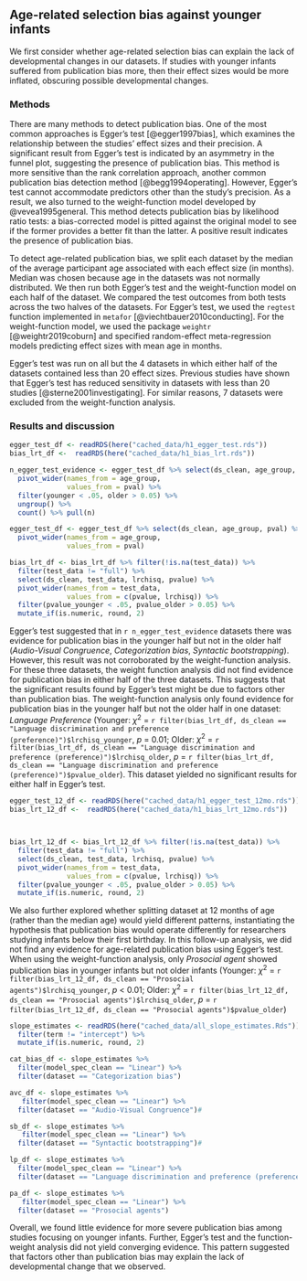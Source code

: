 
## Age-related selection bias against younger infants

We first consider whether age-related selection bias can explain the lack of developmental changes in our datasets. If studies with younger infants suffered from publication bias more, then their effect sizes would be more inflated, obscuring possible developmental changes. 

### Methods

There are many methods to detect publication bias. One of the most common approaches is Egger’s test [@egger1997bias], which examines the relationship between the studies’ effect sizes and their precision. A significant result from Egger’s test is indicated by an asymmetry in the funnel plot, suggesting the presence of publication bias. This method is more sensitive than the rank correlation approach, another common publication bias detection method [@begg1994operating]. However, Egger’s test cannot accommodate predictors other than the study’s precision. As a result, we also turned to the weight-function model developed by @vevea1995general. This method detects publication bias by likelihood ratio tests: a bias-corrected model is pitted against the original model to see if the former provides a better fit than the latter. A positive result indicates the presence of publication bias. 

To detect age-related publication bias, we split each dataset by the median of the average participant age associated with each effect size  (in months). Median was chosen because age in the datasets was not normally distributed. We then run both Egger’s test and the weight-function model on each half of the dataset. We compared the test outcomes from both tests across the two halves of the datasets. For Egger’s test, we used the `regtest` function implemented in `metafor` [@viechtbauer2010conducting]. For the weight-function model, we used the package `weightr` [@weightr2019coburn] and specified random-effect meta-regression models predicting effect sizes with mean age in months. 

Egger’s test was run on all but the 4 datasets in which either half of the datasets contained less than 20 effect sizes. Previous studies have shown that Egger’s test has reduced sensitivity in datasets with less than 20 studies [@sterne2001investigating]. For similar reasons, 7 datasets were excluded from the weight-function analysis. 

### Results and discussion 


```r
egger_test_df <- readRDS(here("cached_data/h1_egger_test.rds"))
bias_lrt_df <-  readRDS(here("cached_data/h1_bias_lrt.rds"))

n_egger_test_evidence <- egger_test_df %>% select(ds_clean, age_group, pval) %>% 
  pivot_wider(names_from = age_group, 
              values_from = pval) %>% 
  filter(younger < .05, older > 0.05) %>% 
  ungroup() %>% 
  count() %>% pull(n)

egger_test_df <- egger_test_df %>% select(ds_clean, age_group, pval) %>% 
  pivot_wider(names_from = age_group, 
              values_from = pval)

bias_lrt_df <- bias_lrt_df %>% filter(!is.na(test_data)) %>% 
  filter(test_data != "full") %>% 
  select(ds_clean, test_data, lrchisq, pvalue) %>% 
  pivot_wider(names_from = test_data, 
              values_from = c(pvalue, lrchisq)) %>% 
  filter(pvalue_younger < .05, pvalue_older > 0.05) %>% 
  mutate_if(is.numeric, round, 2)
```

Egger’s test suggested that in `r n_egger_test_evidence` datasets there was evidence for publication bias in the younger half but not in the older half (*Audio-Visual Congruence*, *Categorization bias*, *Syntactic bootstrapping*). However, this result was not corroborated by the weight-function analysis. For these three datasets, the weight function analysis did not find evidence for publication bias in either half of the three datasets. This suggests that the significant results found by Egger’s test might be due to factors other than publication bias. The weight-function analysis only found evidence for publication bias in the younger half but not the older half in one dataset: *Language Preference* (Younger: $\chi^2$ = `r filter(bias_lrt_df, ds_clean == "Language discrimination and preference (preference)")$lrchisq_younger`, *p* = 0.01; Older: $\chi^2$ = `r filter(bias_lrt_df, ds_clean == "Language discrimination and preference (preference)")$lrchisq_older`, *p* = `r filter(bias_lrt_df, ds_clean == "Language discrimination and preference (preference)")$pvalue_older`). This dataset yielded no significant results for either half in Egger’s test. 

```r
egger_test_12_df <- readRDS(here("cached_data/h1_egger_test_12mo.rds"))
bias_lrt_12_df <-  readRDS(here("cached_data/h1_bias_lrt_12mo.rds"))



bias_lrt_12_df <- bias_lrt_12_df %>% filter(!is.na(test_data)) %>% 
  filter(test_data != "full") %>% 
  select(ds_clean, test_data, lrchisq, pvalue) %>% 
  pivot_wider(names_from = test_data, 
              values_from = c(pvalue, lrchisq)) %>% 
  filter(pvalue_younger < .05, pvalue_older > 0.05) %>% 
  mutate_if(is.numeric, round, 2)

```

We also further explored whether splitting dataset at 12 months of age (rather than the median age) would yield different patterns, instantiating the hypothesis that publication bias would operate differently for researchers studying infants below their first birthday. In this follow-up analysis, we did not find any evidence for age-related publication bias using Egger's test. When using the weight-function analysis, only *Prosocial agent* showed publication bias in younger infants but not older infants (Younger: $\chi^2$ = `r filter(bias_lrt_12_df, ds_clean == "Prosocial agents")$lrchisq_younger`, *p* < 0.01; Older: $\chi^2$ = `r filter(bias_lrt_12_df, ds_clean == "Prosocial agents")$lrchisq_older`, *p* = `r filter(bias_lrt_12_df, ds_clean == "Prosocial agents")$pvalue_older`) 


```r
slope_estimates <- readRDS(here("cached_data/all_slope_estimates.Rds")) %>% 
  filter(term != "intercept") %>% 
  mutate_if(is.numeric, round, 2)

cat_bias_df <- slope_estimates %>% 
  filter(model_spec_clean == "Linear") %>% 
  filter(dataset == "Categorization bias")

avc_df <- slope_estimates %>% 
   filter(model_spec_clean == "Linear") %>% 
  filter(dataset == "Audio-Visual Congruence")#

sb_df <- slope_estimates %>% 
   filter(model_spec_clean == "Linear") %>% 
  filter(dataset == "Syntactic bootstrapping")#

lp_df <- slope_estimates %>% 
  filter(model_spec_clean == "Linear") %>% 
  filter(dataset == "Language discrimination and preference (preference)")

pa_df <- slope_estimates %>% 
   filter(model_spec_clean == "Linear") %>% 
  filter(dataset == "Prosocial agents")
```

Overall, we found little evidence for more severe publication bias among studies focusing on younger infants. Further, Egger’s test and the function-weight analysis did not yield converging evidence. This pattern suggested that factors other than publication bias may explain the lack of developmental change that we observed.